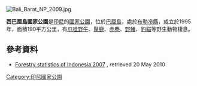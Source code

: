 {{Onesource|time=2021-04-09T03:13:14+00:00}}
[[Image:Bali_Barat_NP_2009.jpg|right]]
{{coords|8|8|S|114|29|E|display=title}}

'''西巴厘島國家公園'''是[[印尼|印尼]]的[[國家公園|國家公園]]，位於[[巴厘島|巴厘島]]，處於[[布勒冷縣|布勒冷縣]]，成立於1995年，面積190平方公里，有[[爪哇野牛|爪哇野牛]]、[[鬣鹿|鬣鹿]]、[[赤麂|赤麂]]、[[野豬|野豬]]、[[豹貓|豹貓]]等野生動物棲息。

==參考資料==
* [http://www.dephut.go.id/files/Stat_2007.pdf Forestry statistics of Indonesia 2007] {{Wayback|url=http://www.dephut.go.id/files/Stat_2007.pdf |date=20130405073526 }}, retrieved 20 May 2010

{{Indonesia-geo-stub}}
[[Category:印尼國家公園|Category:印尼國家公園]]